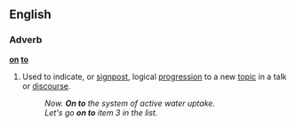 {{see|onto}}
==English==

===Adverb===
'''[[on]] [[to]]'''

# Used to indicate, or [[signpost]], logical [[progression]] to a new [[topic]] in a talk or [[discourse]].
#:''Now. '''On to''' the system of active water uptake.''
#:''Let's go '''on to''' item 3 in the list.''